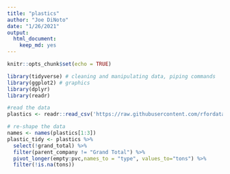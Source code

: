 ```yaml
---
title: "plastics"
author: "Joe DiNoto"
date: "1/26/2021"
output: 
  html_document: 
    keep_md: yes
---
```


```r
knitr::opts_chunk$set(echo = TRUE)
```

```r
library(tidyverse) # cleaning and manipulating data, piping commands
library(ggplot2) # graphics
library(dplyr) 
library(readr)
```

```r
#read the data
plastics <- readr::read_csv('https://raw.githubusercontent.com/rfordatascience/tidytuesday/master/data/2021/2021-01-26/plastics.csv')
```

```r
# re-shape the data
names <- names(plastics[1:3])
plastic_tidy <- plastics %>% 
  select(!grand_total) %>% 
  filter(parent_company != "Grand Total") %>%
  pivot_longer(empty:pvc,names_to = "type", values_to="tons") %>%
  filter(!is.na(tons))
```

